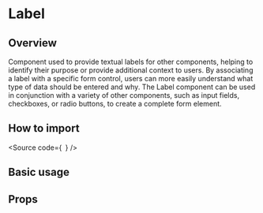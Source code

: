 

<Meta of={Stories} />

<H1>Label</H1>

<H2>Overview</H2>

Component used to provide textual labels for other components, helping to identify their purpose or provide additional context to users.
By associating a label with a specific form control, users can more easily understand what type of data should be entered and why.
The Label component can be used in conjunction with a variety of other components, such as input fields, checkboxes, or radio buttons, to create a complete form element.

<H2>How to import</H2>

<Source
  code={`
`}
/>

<H2>Basic usage</H2>

<Canvas of={Stories.Base} />

<H2>Props</H2>

<ArgTypes of={Stories} />
